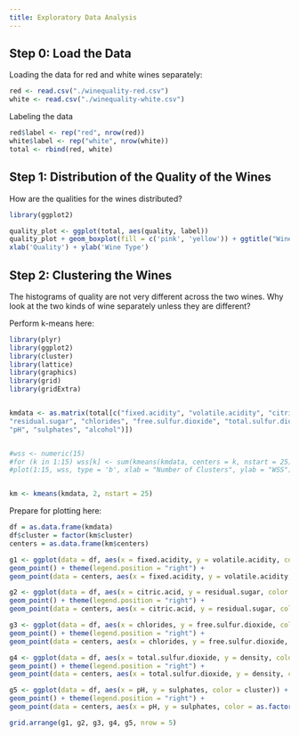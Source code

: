 ```yaml
---
title: Exploratory Data Analysis
---
```


## Step 0: Load the Data

Loading the data for red and white wines separately: 

```r
red <- read.csv("./winequality-red.csv")
white <- read.csv("./winequality-white.csv")
```

Labeling the data

```r
red$label <- rep("red", nrow(red))
white$label <- rep("white", nrow(white))
total <- rbind(red, white)
```

## Step 1: Distribution of the Quality of the Wines

How are the qualities for the wines distributed? 

```r
library(ggplot2)

quality_plot <- ggplot(total, aes(quality, label))
quality_plot + geom_boxplot(fill = c('pink', 'yellow')) + ggtitle("Wine Quality in the Dataset")+
xlab('Quality') + ylab('Wine Type')
```



## Step 2: Clustering the Wines 


The histograms of quality are not very different across the two wines. 
Why look at the two kinds of wine separately unless they are different?

Perform k-means here:
```r
library(plyr)
library(ggplot2)
library(cluster)
library(lattice)
library(graphics)
library(grid)
library(gridExtra)


kmdata <- as.matrix(total[c("fixed.acidity", "volatile.acidity", "citric.acid", 
"residual.sugar", "chlorides", "free.sulfur.dioxide", "total.sulfur.dioxide", "density",
"pH", "sulphates", "alcohol")])


#wss <- numeric(15)
#for (k in 1:15) wss[k] <- sum(kmeans(kmdata, centers = k, nstart = 25)$withinss)
#plot(1:15, wss, type = 'b', xlab = "Number of Clusters", ylab = "WSS")


km <- kmeans(kmdata, 2, nstart = 25)
```

Prepare for plotting here: 

```r
df = as.data.frame(kmdata)
df$cluster = factor(km$cluster)
centers = as.data.frame(km$centers)

g1 <- ggplot(data = df, aes(x = fixed.acidity, y = volatile.acidity, color = cluster)) + 
geom_point() + theme(legend.position = "right") + 
geom_point(data = centers, aes(x = fixed.acidity, y = volatile.acidity, color = as.factor(c(1,2))), size = 10, alpha = 0.3, show.legend = FALSE)

g2 <- ggplot(data = df, aes(x = citric.acid, y = residual.sugar, color = cluster)) + 
geom_point() + theme(legend.position = "right") + 
geom_point(data = centers, aes(x = citric.acid, y = residual.sugar, color = as.factor(c(1,2))), size = 10, alpha = 0.3, show.legend = FALSE)

g3 <- ggplot(data = df, aes(x = chlorides, y = free.sulfur.dioxide, color = cluster)) + 
geom_point() + theme(legend.position = "right") + 
geom_point(data = centers, aes(x = chlorides, y = free.sulfur.dioxide, color = as.factor(c(1,2))), size = 10, alpha = 0.3, show.legend = FALSE)

g4 <- ggplot(data = df, aes(x = total.sulfur.dioxide, y = density, color = cluster)) + 
geom_point() + theme(legend.position = "right") + 
geom_point(data = centers, aes(x = total.sulfur.dioxide, y = density, color = as.factor(c(1,2))), size = 10, alpha = 0.3, show.legend = FALSE)

g5 <- ggplot(data = df, aes(x = pH, y = sulphates, color = cluster)) + 
geom_point() + theme(legend.position = "right") + 
geom_point(data = centers, aes(x = pH, y = sulphates, color = as.factor(c(1,2))), size = 10, alpha = 0.3, show.legend = FALSE)

grid.arrange(g1, g2, g3, g4, g5, nrow = 5)
```


